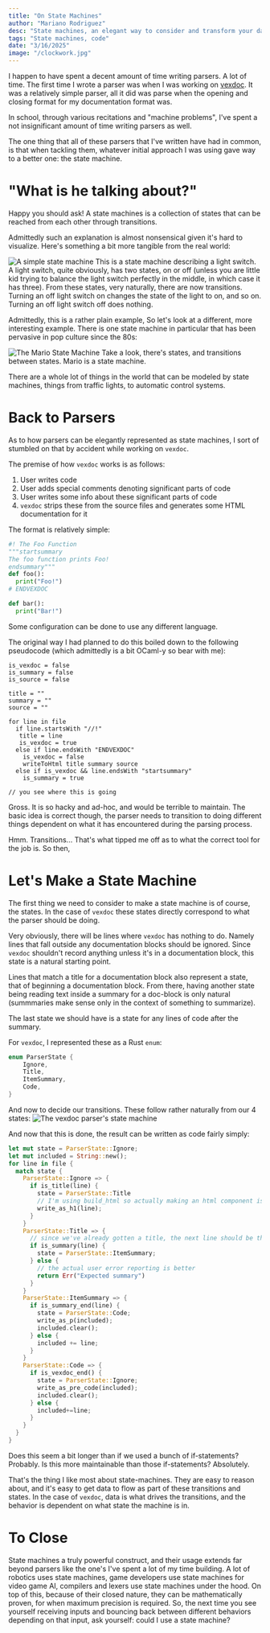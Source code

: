 ```yaml
---
title: "On State Machines"
author: "Mariano Rodriguez"
desc: "State machines, an elegant way to consider and transform your data into results"
tags: "State machines, code"
date: "3/16/2025"
image: "/clockwork.jpg"
---
```


I happen to have spent a decent amount of time writing parsers.
A lot of time.
The first time I wrote a parser was when I was working on [vexdoc](https://github.com/mariano-f-r/vexdoc).
It was a relatively simple parser, all it did was parse when the opening and closing format for my documentation format was.

In school, through various recitations and "machine problems", I've spent a not insignificant amount of time writing parsers as well.

The one thing that all of these parsers that I've written have had in common, is that when tackling them, whatever initial 
approach I was using gave way to a better one: the state machine.

# "What is he talking about?"
Happy you should ask! A state machines is a collection of states that can be reached from each other through transitions.

Admittedly such an explanation is almost nonsensical given it's hard to visualize. 
Here's something a bit more tangible from the real world:

![A simple state machine](https://uploads.gamedev.net/monthly_06_2013/ccs-209764-0-84996300-1370053229.jpg)
This is a state machine describing a light switch. A light switch, quite obviously, has two states, on or off 
(unless you are little kid trying to balance the light switch perfectly in the middle, in which case it has three).
From these states, very naturally, there are now transitions. Turning an off light switch on changes the state of the
light to on, and so on. Turning an off light switch off does nothing.

Admittedly, this is a rather plain example, So let's look at a different, more interesting example. 
There is one state machine in particular that has been pervasive in pop culture since the 80s:

![The Mario State Machine](https://www.ashishvishwakarma.com/GoF-Design-Patterns-by-Example/State-Pattern/assets/mario-finite-state-machine.jpg)
Take a look, there's states, and transitions between states. Mario is a state machine.

There are a whole lot of things in the world that can be modeled by state machines, things from traffic lights, to automatic control systems.

# Back to Parsers

As to how parsers can be elegantly represented as state machines, I sort of stumbled on that by accident while working on `vexdoc`.

The premise of how `vexdoc` works is as follows:
1. User writes code
1. User adds special comments denoting significant parts of code
1. User writes some info about these significant parts of code
1. `vexdoc` strips these from the source files and generates some HTML documentation for it 

The format is relatively simple:

```python
#! The Foo Function
"""startsummary
The foo function prints Foo!
endsummary"""
def foo():
  print("Foo!")
# ENDVEXDOC

def bar():
  print("Bar!")
```

Some configuration can be done to use any different language.

The original way I had planned to do this boiled down to the following pseudocode (which admittedly is a bit OCaml-y so bear with me):
```
is_vexdoc = false
is_summary = false
is_source = false

title = ""
summary = ""
source = ""

for line in file
  if line.startsWith "//!"
   title = line
   is_vexdoc = true
  else if line.endsWith "ENDVEXDOC"
    is_vexdoc = false
    writeToHtml title summary source
  else if is_vexdoc && line.endsWith "startsummary"
    is_summary = true

// you see where this is going
```

Gross. It is so hacky and ad-hoc, and would be terrible to maintain.
The basic idea is correct though, the parser needs to transition to doing different things dependent on what it has encountered during the parsing process.

Hmm. Transitions... That's what tipped me off as to what the correct tool for the job is. So then,

# Let's Make a State Machine

The first thing we need to consider to make a state machine is of course, the states.
In the case of `vexdoc` these states directly correspond to what the parser should be doing.

Very obviously, there will be lines where `vexdoc` has nothing to do.
Namely lines that fall outside any documentation blocks should be ignored. Since `vexdoc` shouldn't record anything unless it's in a documentation block,
this state is a natural starting point.

Lines that match a title for a documentation block also represent a state, that of beginning a documentation block.
From there, having another state being reading text inside a summary for a doc-block is only natural
(summmaries make sense only in the context of something to summarize).

The last state we should have is a state for any lines of code after the summary. 

For `vexdoc`, I represented these as a Rust `enum`:
```rust
enum ParserState {
    Ignore,
    Title,
    ItemSummary,
    Code,
}
```

And now to decide our transitions.
These follow rather naturally from our 4 states:
![The vexdoc parser's state machine](/vexdoc-state-machine.png)

And now that this is done, the result can be written as code fairly simply:
```rust
let mut state = ParserState::Ignore;
let mut included = String::new();
for line in file {
  match state {
    ParserState::Ignore => {
      if is_title(line) {
        state = ParserState::Title
        // I'm using build_html so actually making an html component is quite boilerplate-y
        write_as_h1(line);
      }
    }
    ParserState::Title => {
      // since we've already gotten a title, the next line should be the start of the summmary
      if is_summary(line) {
        state = ParserState::ItemSummary;
      } else {
        // the actual user error reporting is better
        return Err("Expected summary")
      }
    }
    ParserState::ItemSummary => {
      if is_summary_end(line) {
        state = ParserState::Code;
        write_as_p(included);
        included.clear();
      } else {
        included += line;
      }
    }
    ParserState::Code => {
      if is_vexdoc_end() {
        state = ParserState::Ignore;
        write_as_pre_code(included);
        included.clear();
      } else {
        included+=line;
      }
    }
  }
}
```

Does this seem a bit longer than if we used a bunch of if-statements?
Probably.
Is this more maintainable than those if-statements?
Absolutely.

That's the thing I like most about state-machines.
They are easy to reason about, and it's easy to get data to flow as part of these transitions and states.
In the case of `vexdoc`, data is what drives the transitions, and the behavior is dependent on what state the machine is in.

# To Close

State machines a truly powerful construct, and their usage extends far beyond parsers like the one's I've spent a lot of my time building.
A lot of robotics uses state machines, game developers use state machines for video game AI, compilers and lexers use state machines under the hood.
On top of this, because of their closed nature, they can be mathematically proven, for when maximum precision is required.
So, the next time you see yourself receiving inputs and bouncing back between different behaviors depending on that input, ask yourself:
could I use a state machine?
